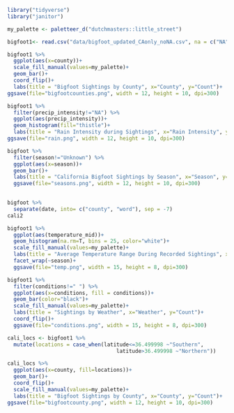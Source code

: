```r
library("tidyverse")
library("janitor")
```
```r
my_palette <- paletteer_d("dutchmasters::little_street") 
```


```r
bigfoot1<- read.csv("data/bigfoot_updated_CAonly_noNA.csv", na = c("NA", " ", ".", "-999"))
```

```r
bigfoot1 %>%
  ggplot(aes(x=county))+
  scale_fill_manual(values=my_palette)+
  geom_bar()+
  coord_flip()+
  labs(title = "Bigfoot Sightings by County", x="County", y="Count")+
ggsave(file="bigfootcounties.png", width = 12, height = 10, dpi=300)
```

```r
bigfoot1 %>%
  filter(precip_intensity!="NA") %>%
  ggplot(aes(precip_intensity))+
  geom_histogram(fill="thistle")+
  labs(title = "Rain Intensity during Sightings", x="Rain Intensity", y="Sightings")+
ggsave(file="rain.png", width = 12, height = 10, dpi=300)

```

```r
bigfoot %>%
  filter(season!="Unknown") %>%
  ggplot(aes(x=season))+
  geom_bar()+
  labs(title = "California Bigfoot Sightings by Season", x="Season", y="Count")+
  ggsave(file="seasons.png", width = 12, height = 10, dpi=300)
  
```

```r
bigfoot %>%
  separate(date, into= c("county", "word"), sep = -7)
cali2
```

```r
bigfoot1 %>%
  ggplot(aes(temperature_mid))+
  geom_histogram(na.rm=T, bins = 25, color="white")+
  scale_fill_manual(values=my_palette)+
  labs(title = "Average Temperature Range During Recorded Sightings", x="Temperature (C)", y="Count")+
  facet_wrap(~season)+
  ggsave(file="temp.png", width = 15, height = 8, dpi=300)
```

```r
bigfoot1 %>%
  filter(conditions!=" ") %>%
  ggplot(aes(x=conditions, fill = conditions))+
  geom_bar(color="black")+
  scale_fill_manual(values=my_palette)+
  labs(title = "Sightings by Weather", x="Weather", y="Count")+
  coord_flip()+
  ggsave(file="conditions.png", width = 15, height = 8, dpi=300)
```

```r
cali_locs <- bigfoot1 %>%
  mutate(locations = case_when(latitude<=36.499998 ~"Southern",
                                   latitude>36.499998 ~"Northern"))
```

```r
cali_locs %>%
  ggplot(aes(x=county, fill=locations))+
  geom_bar()+
  coord_flip()+
  scale_fill_manual(values=my_palette)+
  labs(title = "Bigfoot Sightings by County", x="County", y="Count")+
ggsave(file="bigfootcounty.png", width = 12, height = 10, dpi=300)
```







